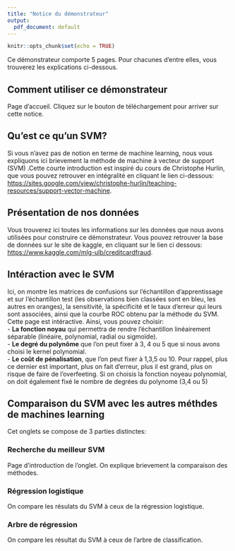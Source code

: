 ```yaml
---
title: "Notice du démonstrateur"
output:
  pdf_document: default
---
```


```r
knitr::opts_chunk$set(echo = TRUE)
```

Ce démonstrateur comporte 5 pages. Pour chacunes d'entre elles, vous trouverez les explications ci-dessous.

## Comment utiliser ce démonstrateur

Page d'accueil. Cliquez sur le bouton de téléchargement pour arriver sur cette notice.

## Qu'est ce qu'un SVM?

Si vous n'avez pas de notion en terme de machine learning, nous vous expliquons ici brievement la méthode de machine à vecteur de support (SVM) .Cette courte introduction est inspiré du cours de Christophe Hurlin, que vous pouvez retrouver en intégralité en cliquant le lien ci-dessous:  
<https://sites.google.com/view/christophe-hurlin/teaching-resources/support-vector-machine>.

## Présentation de nos données

Vous trouverez ici toutes les informations sur les données que nous avons utilisées pour construire ce démonstrateur. Vous pouvez retrouver la base de données sur le site de kaggle, en cliquant sur le lien ci dessous:   
<https://www.kaggle.com/mlg-ulb/creditcardfraud>.

## Intéraction avec le SVM

Ici, on montre les matrices de confusions sur l'échantillon d'apprentissage et sur l'échantillon test (les observations bien classées sont en bleu, les autres en oranges), la sensitivité, la spécificité et le taux d'erreur qui leurs sont associées, ainsi que la courbe ROC obtenu par la méthode du SVM.  
Cette page est intéractive. Ainsi, vous pouvez choisir:  
- **La fonction noyau** qui permettra de rendre l'échantillon linéairement séparable (linéaire, polynomial, radial ou sigmoïde).  
- **Le degré du polynôme** que l'on peut fixer à 3, 4 ou 5 que si nous avons choisi  le kernel polynomial.    
- **Le coût de pénalisation**, que l'on peut fixer à 1,3,5 ou 10. Pour rappel, plus ce dernier est important, plus on fait d'erreur, plus il est grand, plus on risque de faire de l'overfeeting. 
Si on choisis la fonction noyeau polynomial, on doit également fixé le nombre de degrées du polynome (3,4 ou 5)

## Comparaison du SVM avec les autres méthdes de machines learning

Cet onglets se compose de 3 parties distinctes:  

### Recherche du meilleur SVM

Page d'introduction de l'onglet. On explique brievement la comparaison des méthodes.

### Régression logistique

On compare les résulats du SVM à ceux de la régression logistique.

### Arbre de régression

On compare les résultat du SVM à ceux de l'arbre de classification.


